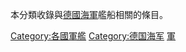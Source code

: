 {{Commonscat|Naval ships of Germany}}
本分類收錄與[[德国海军_(消歧义)|德國海軍]]艦船相關的條目。

[[Category:各國軍艦|Category:各國軍艦]]
[[Category:德国海军|Category:德国海军]]
[[Category:德國船艦|軍]]